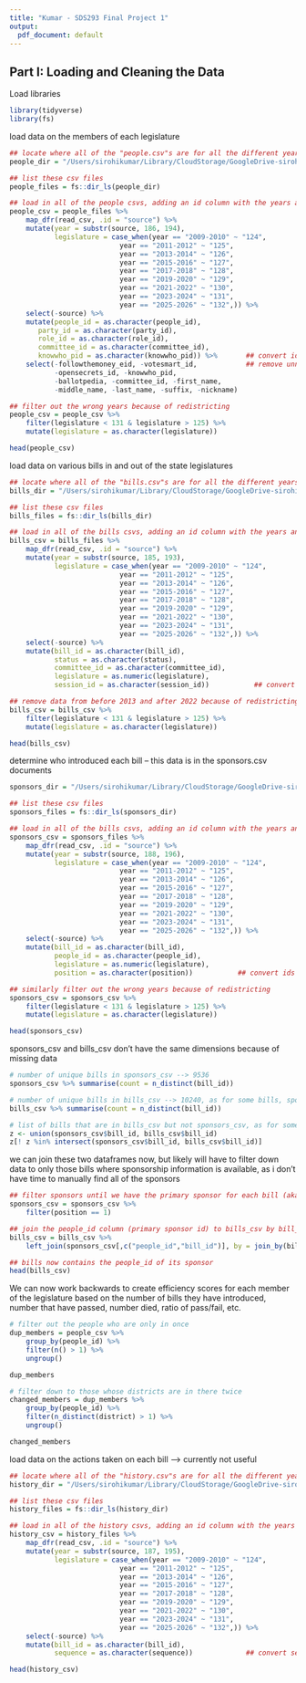 ```yaml
---
title: "Kumar - SDS293 Final Project 1"
output:
  pdf_document: default
---
```


## Part I: Loading and Cleaning the Data

Load libraries
```r

library(tidyverse)
library(fs)

```

load data on the members of each legislature
```r

## locate where all of the "people.csv"s are for all the different years
people_dir = "/Users/sirohikumar/Library/CloudStorage/GoogleDrive-sirohikumar185@gmail.com/My Drive/UNDERGRAD/2024-25 JUNIOR YEAR/2025 SDS 293 - MACHINE LEARNING/SDS293-FINAL-PROJECT/data/people_csv"

## list these csv files
people_files = fs::dir_ls(people_dir)

## load in all of the people csvs, adding an id column with the years and creating a column for legislature
people_csv = people_files %>%
    map_dfr(read_csv, .id = "source") %>%
    mutate(year = substr(source, 186, 194),
           legislature = case_when(year == "2009-2010" ~ "124",
                           year == "2011-2012" ~ "125",
                           year == "2013-2014" ~ "126",
                           year == "2015-2016" ~ "127",
                           year == "2017-2018" ~ "128",
                           year == "2019-2020" ~ "129",
                           year == "2021-2022" ~ "130",
                           year == "2023-2024" ~ "131",
                           year == "2025-2026" ~ "132",)) %>%
    select(-source) %>%
    mutate(people_id = as.character(people_id),
       party_id = as.character(party_id),
       role_id = as.character(role_id),
       committee_id = as.character(committee_id),
       knowwho_pid = as.character(knowwho_pid)) %>%       ## convert ids to chrs
    select(-followthemoney_eid, -votesmart_id,            ## remove unnecessary columns
           -opensecrets_id, -knowwho_pid,
           -ballotpedia, -committee_id, -first_name, 
           -middle_name, -last_name, -suffix, -nickname)

## filter out the wrong years because of redistricting
people_csv = people_csv %>%
    filter(legislature < 131 & legislature > 125) %>%
    mutate(legislature = as.character(legislature))

head(people_csv)

```

load data on various bills in and out of the state legislatures
```r

## locate where all of the "bills.csv"s are for all the different years
bills_dir = "/Users/sirohikumar/Library/CloudStorage/GoogleDrive-sirohikumar185@gmail.com/My Drive/UNDERGRAD/2024-25 JUNIOR YEAR/2025 SDS 293 - MACHINE LEARNING/SDS293-FINAL-PROJECT/data/bills_csv"

## list these csv files
bills_files = fs::dir_ls(bills_dir)

## load in all of the bills csvs, adding an id column with the years and creating a column for legislature
bills_csv = bills_files %>%
    map_dfr(read_csv, .id = "source") %>%
    mutate(year = substr(source, 185, 193),
           legislature = case_when(year == "2009-2010" ~ "124",
                           year == "2011-2012" ~ "125",
                           year == "2013-2014" ~ "126",
                           year == "2015-2016" ~ "127",
                           year == "2017-2018" ~ "128",
                           year == "2019-2020" ~ "129",
                           year == "2021-2022" ~ "130",
                           year == "2023-2024" ~ "131",
                           year == "2025-2026" ~ "132",)) %>%
    select(-source) %>%
    mutate(bill_id = as.character(bill_id),
           status = as.character(status),
           committee_id = as.character(committee_id),
           legislature = as.numeric(legislature),
           session_id = as.character(session_id))           ## convert ids to chrs

## remove data from before 2013 and after 2022 because of redistricting every 10 years
bills_csv = bills_csv %>%
    filter(legislature < 131 & legislature > 125) %>%
    mutate(legislature = as.character(legislature))

head(bills_csv)

```

determine who introduced each bill -- this data is in the sponsors.csv documents
```r

sponsors_dir = "/Users/sirohikumar/Library/CloudStorage/GoogleDrive-sirohikumar185@gmail.com/My Drive/UNDERGRAD/2024-25 JUNIOR YEAR/2025 SDS 293 - MACHINE LEARNING/SDS293-FINAL-PROJECT/data/sponsors_csv"

## list these csv files
sponsors_files = fs::dir_ls(sponsors_dir)

## load in all of the bills csvs, adding an id column with the years and creating a column for legislature
sponsors_csv = sponsors_files %>%
    map_dfr(read_csv, .id = "source") %>%
    mutate(year = substr(source, 188, 196),
           legislature = case_when(year == "2009-2010" ~ "124",
                           year == "2011-2012" ~ "125",
                           year == "2013-2014" ~ "126",
                           year == "2015-2016" ~ "127",
                           year == "2017-2018" ~ "128",
                           year == "2019-2020" ~ "129",
                           year == "2021-2022" ~ "130",
                           year == "2023-2024" ~ "131",
                           year == "2025-2026" ~ "132",)) %>%
    select(-source) %>%
    mutate(bill_id = as.character(bill_id),
           people_id = as.character(people_id),
           legislature = as.numeric(legislature),
           position = as.character(position))           ## convert ids to chrs

## similarly filter out the wrong years because of redistricting
sponsors_csv = sponsors_csv %>%
    filter(legislature < 131 & legislature > 125) %>%
    mutate(legislature = as.character(legislature))

head(sponsors_csv)

```

sponsors_csv and bills_csv don't have the same dimensions because of missing data
```r

# number of unique bills in sponsors_csv --> 9536
sponsors_csv %>% summarise(count = n_distinct(bill_id))

# number of unique bills in bills_csv --> 10240, as for some bills, sponsorship info is not available
bills_csv %>% summarise(count = n_distinct(bill_id))

# list of bills that are in bills_csv but not sponsors_csv, as for some bills, sponsorship info is not available
z <- union(sponsors_csv$bill_id, bills_csv$bill_id)  
z[! z %in% intersect(sponsors_csv$bill_id, bills_csv$bill_id)]

```

we can join these two dataframes now, but likely will have to filter down data to only those bills where sponsorship information is available, as i don't have time to manually find all of the sponsors
```r

## filter sponsors until we have the primary sponsor for each bill (aka who introduced it)
sponsors_csv = sponsors_csv %>% 
    filter(position == 1) 

## join the people_id column (primary sponsor id) to bills_csv by bill_id
bills_csv = bills_csv %>%
    left_join(sponsors_csv[,c("people_id","bill_id")], by = join_by(bill_id))

## bills now contains the people_id of its sponsor
head(bills_csv)

```

We can now work backwards to create efficiency scores for each member of the legislature based on the number of bills they have introduced, number that have passed, number died, ratio of pass/fail, etc. 
```r

# filter out the people who are only in once
dup_members = people_csv %>%
    group_by(people_id) %>%
    filter(n() > 1) %>%
    ungroup()

dup_members

# filter down to those whose districts are in there twice
changed_members = dup_members %>%
    group_by(people_id) %>%
    filter(n_distinct(district) > 1) %>%
    ungroup()

changed_members

```


load data on the actions taken on each bill --> currently not useful
```r

## locate where all of the "history.csv"s are for all the different years
history_dir = "/Users/sirohikumar/Library/CloudStorage/GoogleDrive-sirohikumar185@gmail.com/My Drive/UNDERGRAD/2024-25 JUNIOR YEAR/2025 SDS 293 - MACHINE LEARNING/SDS293-FINAL-PROJECT/data/history_csv"

## list these csv files
history_files = fs::dir_ls(history_dir)

## load in all of the history csvs, adding an id column with the years and creating a column for legislature
history_csv = history_files %>%
    map_dfr(read_csv, .id = "source") %>%
    mutate(year = substr(source, 187, 195),
           legislature = case_when(year == "2009-2010" ~ "124",
                           year == "2011-2012" ~ "125",
                           year == "2013-2014" ~ "126",
                           year == "2015-2016" ~ "127",
                           year == "2017-2018" ~ "128",
                           year == "2019-2020" ~ "129",
                           year == "2021-2022" ~ "130",
                           year == "2023-2024" ~ "131",
                           year == "2025-2026" ~ "132",)) %>%
    select(-source) %>%
    mutate(bill_id = as.character(bill_id),
           sequence = as.character(sequence))             ## convert several ids to characters

head(history_csv)

```

